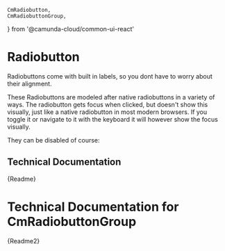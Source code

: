 	CmRadiobutton,
	CmRadiobuttonGroup,
} from '@camunda-cloud/common-ui-react'


<Meta title="Components/Form Elements/Radiobutton" component={CmRadiobutton} />

# Radiobutton

Radiobuttons come with built in labels, so you dont have to worry about their alignment.

These Radiobuttons are modeled after native radiobuttons in a variety of ways. The radiobutton gets focus when clicked, but doesn't show this visually, just like a native radiobutton in most modern browsers.
If you toggle it or navigate to it with the keyboard it will however show the focus visually.

<Canvas>
	<CmRadiobuttonGroup defaultValue="2">
		<CmRadiobutton label="Select me!" value="1"></CmRadiobutton>
		<CmRadiobutton label="I start selected!" value="2"></CmRadiobutton>
	</CmRadiobuttonGroup>
</Canvas>

They can be disabled of course:

<Canvas>
	<CmRadiobuttonGroup>
		<CmRadiobutton
			label="Can't select me!"
			value="1"
			disabled
		></CmRadiobutton>
		<CmRadiobutton
			label="Can't select me either!"
			value="2"
			disabled
		></CmRadiobutton>
	</CmRadiobuttonGroup>
</Canvas>

## Technical Documentation

<Description>{Readme}</Description>

# Technical Documentation for CmRadiobuttonGroup

<Description>{Readme2}</Description>

